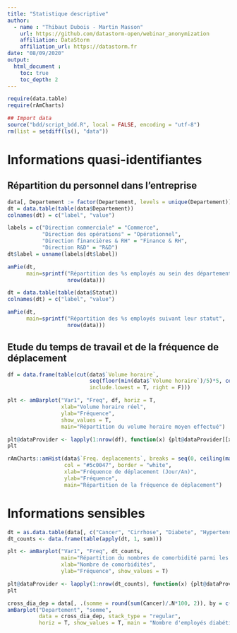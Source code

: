 ```yaml
---
title: "Statistique descriptive"
author: 
  - name : "Thibaut Dubois - Martin Masson"
    url: https://github.com/datastorm-open/webinar_anonymization 
    affiliation: DataStorm
    affiliation_url: https://datastorm.fr
date: "08/09/2020"
output: 
  html_document :
    toc: true
    toc_depth: 2
---
```



```r
require(data.table)
require(rAmCharts)

## Import data
source("bdd/script_bdd.R", local = FALSE, encoding = "utf-8")
rm(list = setdiff(ls(), "data"))
```

# Informations quasi-identifiantes

## Répartition du personnel dans l'entreprise

```r
data[, Departement := factor(Departement, levels = unique(Departement))]
dt = data.table(table(data$Departement))
colnames(dt) = c("label", "value")

labels = c("Direction commerciale" = "Commerce", 
           "Direction des opérations" = "Opérationnel", 
           "Direction financières & RH" = "Finance & RH", 
           "Direction R&D" = "R&D")
dt$label = unname(labels[dt$label])

amPie(dt, 
      main=sprintf("Répartition des %s employés au sein des départements", 
                   nrow(data)))
```


```r
dt = data.table(table(data$Statut))
colnames(dt) = c("label", "value")

amPie(dt, 
      main=sprintf("Répartition des %s employés suivant leur statut", 
                   nrow(data)))
```

## Etude du temps de travail et de la fréquence de déplacement

```r
df = data.frame(table(cut(data$`Volume horaire`, 
                          seq(floor(min(data$`Volume horaire`)/5)*5, ceiling(max(data$`Volume horaire`)/5)*5, 5), 
                          include.lowest = T, right = F)))

plt <- amBarplot("Var1", "Freq", df, horiz = T,
                 xlab="Volume horaire réel", 
                 ylab="Fréquence", 
                 show_values = T,
                 main="Répartition du volume horaire moyen effectué")

plt@dataProvider <- lapply(1:nrow(df), function(x) {plt@dataProvider[[x]]$color <- colorRampPalette(c("#edd7e8", "#5c0047"))(nrow(df))[x] ; plt@dataProvider[[x]]})
plt
```


```r
rAmCharts::amHist(data$`Freq. deplacements`, breaks = seq(0, ceiling(max(data$`Freq. deplacements`)/5)*5, 5),
                  col = "#5c0047", border = "white",
                  xlab="Fréquence de déplacement (Jour/An)", 
                  ylab="Fréquence", 
                  main="Répartition de la fréquence de déplacement")
```


# Informations sensibles

```r
dt = as.data.table(data[, c("Cancer", "Cirrhose", "Diabete", "Hypertension", "Immuno deficience", "Pathologie respiratoire"), with = F])
dt_counts <- data.frame(table(apply(dt, 1, sum)))

plt <- amBarplot("Var1", "Freq", dt_counts,
                 main="Répartition du nombres de comorbidité parmi les employés",
                 xlab="Nombre de comorbidités",
                 ylab="Fréquence", show_values = T)

plt@dataProvider <- lapply(1:nrow(dt_counts), function(x) {plt@dataProvider[[x]]$color <- colorRampPalette(c("#edd7e8", "#5c0047"))(nrow(dt_counts))[x] ; plt@dataProvider[[x]]})
plt
```


```r
cross_dia_dep = data[, .(somme = round(sum(Cancer)/.N*100, 2)), by = c("Departement")]
amBarplot("Departement", "somme", 
          data = cross_dia_dep, stack_type = "regular",
          horiz = T, show_values = T, main = "Nombre d'employés diabétiques par département")
```